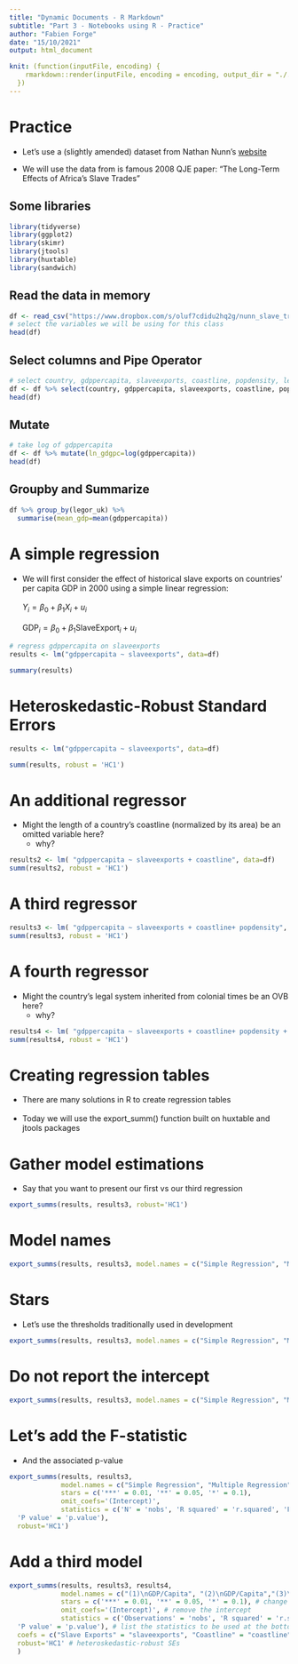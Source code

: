 ```yaml
---
title: "Dynamic Documents - R Markdown"
subtitle: "Part 3 - Notebooks using R - Practice"
author: "Fabien Forge"
date: "15/10/2021"
output: html_document

knit: (function(inputFile, encoding) {
    rmarkdown::render(inputFile, encoding = encoding, output_dir = "./../../Presentations/Day 2 - Dynamic Documents")
  })
---
```


# Practice

- Let's use a (slightly amended) dataset from Nathan Nunn's [website](https://scholar.harvard.edu/nunn/pages/data-0)

- We will use the data from is famous 2008 QJE paper: "The Long-Term Effects of Africa's Slave Trades"


## Some libraries  
```r
library(tidyverse)
library(ggplot2)
library(skimr)
library(jtools)
library(huxtable)
library(sandwich)
```


## Read the data in memory

```r
df <- read_csv("https://www.dropbox.com/s/oluf7cdidu2hq2g/nunn_slave_trade.csv?dl=1")
# select the variables we will be using for this class
head(df)
```

## Select columns and Pipe Operator

```r
# select country, gdppercapita, slaveexports, coastline, popdensity, legor_uk, legor_fr
df <- df %>% select(country, gdppercapita, slaveexports, coastline, popdensity, legor_uk, legor_fr)
head(df)
```

## Mutate 
```r
# take log of gdppercapita
df <- df %>% mutate(ln_gdgpc=log(gdppercapita))
head(df)
```

## Groupby and Summarize 

```r
df %>% group_by(legor_uk) %>% 
  summarise(mean_gdp=mean(gdppercapita))
```


# A simple regression

- We will first consider the effect of historical slave exports on countries' per capita GDP in 2000 using a simple linear regression:
<br><br>
$Y_i = \beta_0 + \beta_1 X_i + u_i$
<br><br>
$\text{GDP}_i = \beta_0 + \beta_1 \text{SlaveExport}_i + u_i$ 

```r
# regress gdppercapita on slaveexports
results <- lm("gdppercapita ~ slaveexports", data=df)

summary(results)
```



# Heteroskedastic-Robust Standard Errors
```r
results <- lm("gdppercapita ~ slaveexports", data=df)

summ(results, robust = 'HC1')
```


# An additional regressor


- Might the length of a country's coastline (normalized by its area) be an omitted variable here?
  - why?

```r
results2 <- lm( "gdppercapita ~ slaveexports + coastline", data=df)
summ(results2, robust = 'HC1')
```




# A third regressor
```r

results3 <- lm( "gdppercapita ~ slaveexports + coastline+ popdensity", data=df )
summ(results3, robust = 'HC1')
```



# A fourth regressor
- Might the country's legal system inherited from colonial times be an OVB here?
  - why?

```r
results4 <- lm( "gdppercapita ~ slaveexports + coastline+ popdensity + legor_uk", data=df )
summ(results4, robust = 'HC1')
```




# Creating regression tables
- There are many solutions in R to create regression tables
<br><br>
- Today we will use the export_summ() function built on huxtable and jtools packages

# Gather model estimations

- Say that you want to present our first vs our third regression

```r
export_summs(results, results3, robust='HC1')
```


# Model names

```r
export_summs(results, results3, model.names = c("Simple Regression", "Multiple Regression"), robust='HC1')

```


# Stars
- Let's use the thresholds traditionally used in development

```r
export_summs(results, results3, model.names = c("Simple Regression", "Multiple Regression"), stars = c('***' = 0.01, '**' = 0.05, '*' = 0.1), robust='HC1')

```



# Do not report the intercept
```r
export_summs(results, results3, model.names = c("Simple Regression", "Multiple Regression"), stars = c('***' = 0.01, '**' = 0.05, '*' = 0.1), omit_coefs='(Intercept)', robust='HC1')

```


# Let's add the F-statistic

- And the associated p-value

```r
export_summs(results, results3, 
             model.names = c("Simple Regression", "Multiple Regression"), 
             stars = c('***' = 0.01, '**' = 0.05, '*' = 0.1), 
             omit_coefs='(Intercept)',
             statistics = c('N' = 'nobs', 'R squared' = 'r.squared', 'F statistic' = 'statistic',
  'P value' = 'p.value'), 
  robust='HC1')
```


# Add a third model

```r
export_summs(results, results3, results4,
             model.names = c("(1)\nGDP/Capita", "(2)\nGDP/Capita","(3)\nGDP/Capita" ), # rename column titles
             stars = c('***' = 0.01, '**' = 0.05, '*' = 0.1), # change significance stars
             omit_coefs='(Intercept)', # remove the intercept
             statistics = c('Observations' = 'nobs', 'R squared' = 'r.squared', 'F statistic' = 'statistic',
  'P value' = 'p.value'), # list the statistics to be used at the bottom of the table
  coefs = c("Slave Exports" = "slaveexports", "Coastline" = "coastline", "Pop. Density" ="popdensity", "UK law"="legor_uk"), # Rename variable names 
  robust='HC1' # heteroskedastic-robust SEs
  )

```


